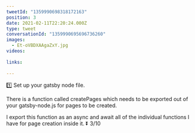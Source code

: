 ```yaml
---
tweetId: "1359990698318172163"
position: 3
date: 2021-02-11T22:20:24.000Z
type: tweet
conversationId: "1359990695696736260"
images:
  - Et-oVBDXAAgaZxY.jpg
videos:
  
links:
  
---
```

1️⃣ Set up your gatsby node file.

There is a function called createPages which needs to be exported out of your gatsby-node.js for pages to be created. 

I export this function as an async and await all of the individual functions I have for page creation inside it. ⏬ 3/10 
